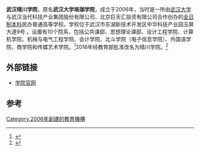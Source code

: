 {{University
| name = <big>武汉晴川学院</big>
| EnglishName = Wuhan Qingchuan University
| 图像 = 
| established = 2006年
| city = [[武汉市|武汉市]]
| country = [[中国|中国]]
| motto = 明体达用，抱璞开新。<ref>{{Cite web |url=http://www.qcuwh.cn/index.php/index-show-tid-1287.html |title=武汉晴川学院官网-学校概况-校徽校训 |access-date=2020-02-01 |archive-date=2020-07-03 |archive-url=https://web.archive.org/web/20200703100244/http://www.qcuwh.cn/index.php/index-show-tid-1287.html |dead-url=no }}</ref>
| type = 民办普通高等学校
| president = [[汪彬|汪彬]] <ref>{{Cite web |url=https://www.qcuwh.cn/xxgk/xrld.htm |title=武汉晴川学院官网-学校概况-现任领导 |access-date=2021-09-18 |archive-date=2021-09-18 |archive-url=https://web.archive.org/web/20210918085552/https://www.qcuwh.cn/xxgk/xrld.htm |dead-url=no }}</ref>
| province = [[湖北|湖北]]
| students = 近13000人
| affiliations = [[湖北省教育厅|湖北省教育厅]]
| location = {{CHN}}[[湖北省|湖北省]][[武汉市|武汉市]]东湖新技术开发区中华科技产业园玉屏大道9号
| website = http://www.qcuwh.cn/
}}

'''武汉晴川学院'''，原名'''武汉大学珞珈学院'''，成立于2006年，当时是一所由[[武汉大学|武汉大学]]与武汉当代科技产业集团股份有限公司、北京巨天汇投资有限公司合作创办的[[全日制|全日制]][[本科|本科]]民办普通高等学校。学校位于武汉市东湖新技术开发区中华科技产业园玉屏大道9号 。设置有10个院系，包括公共课部、思想理论课部、设计工程学院、计算机学院、机械与电气工程学院、会计学院、北斗学院（电子信息学院）、外国语学院、商学院和传媒艺术学院。<ref name=" 学院简介">{{cite web | url=http://www.qcuwh.cn/index.php/index-show-tid-6.html | title=武汉晴川学院-院系设置 | accessdate=2020-02-01 | archive-date=2020-08-12 | archive-url=https://web.archive.org/web/20200812050125/http://www.qcuwh.cn/index.php/index-show-tid-6.html | dead-url=no }}</ref>2016年经教育部批准改名为晴川学院。<ref>{{Cite web |url=http://news.ifeng.com/a/20160127/47248169_0.shtml |title=我省5所高校“变脸” |access-date=2016-04-06 |archive-date=2016-04-16 |archive-url=https://web.archive.org/web/20160416212132/http://news.ifeng.com/a/20160127/47248169_0.shtml |dead-url=no }}</ref>

==外部链接==
*[http://www.qcuwh.cn/ 学院官网] {{Wayback|url=http://www.qcuwh.cn/ |date=20201128201555 }}

==参考==
{{reflist}}
{{univ-stub}}

{{湖北高等院校}}
{{民办大学}}
[[Category:2006年創建的教育機構|Category:2006年創建的教育機構]]